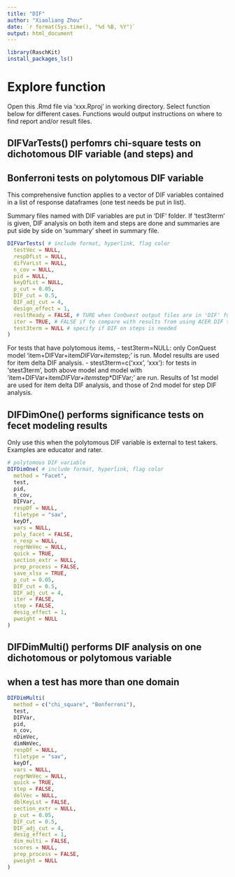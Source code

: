 ```yaml
---
title: "DIF"
author: "Xiaoliang Zhou"
date: `r format(Sys.time(), "%d %B, %Y")`
output: html_document
---
```


```r
library(RaschKit)
install_packages_ls()
```

# Explore function

Open this .Rmd file via 'xxx.Rproj' in working directory.
Select function below for different cases. Functions would output instructions 
on where to find report and/or result files.

## DIFVarTests() perfomrs chi-square tests on dichotomous DIF variable (and steps) and 
## Bonferroni tests on polytomous DIF variable

This comprehensive function applies to a vector of DIF variables contained in a list
of response dataframes (one test needs be put in list).

Summary files named with DIF variables are put in 'DIF' folder. If 'test3term'
is given, DIF analysis on both item and steps are done and summaries are put 
side by side on 'summary' sheet in summary file.

```r
DIFVarTests( # include format, hyperlink, flag color
  testVec = NULL,
  respDfLst = NULL,
  difVarLst = NULL,
  n_cov = NULL,
  pid = NULL,
  keyDfLst = NULL,
  p_cut = 0.05,
  DIF_cut = 0.5,
  DIF_adj_cut = 4,
  design_effect = 1,
  resltReady = FALSE, # TURE when ConQuest output files are in 'DIF' folder
  iter = TRUE, # FALSE if to compare with results from using ACER DIF templates
  test3term = NULL # specify if DIF on steps is needed
)
```

For tests that have polytomous items, 
  - test3term=NULL: only ConQuest model 'item+DIFVar+item*DIFVar+item*step;' is run.
    Model results are used for item delta DIF analysis.
  - stest3term=c('xxx', 'xxx'): for tests in 'stest3term', both above model and model with 
    'item+DIFVar+item*DIFVar+item*step*DIFVar;' are run. Results of 1st model 
    are used for item delta DIF analysis, and those of 2nd model for step DIF analysis.

## DIFDimOne() performs significance tests on fecet modeling results

Only use this when the polytomous DIF variable is external to test takers. 
Examples are educator and rater.

```r
# polytomous DIF variable
DIFDimOne( # include format, hyperlink, flag color
  method = "Facet",
  test,
  pid,
  n_cov,
  DIFVar,
  respDf = NULL,
  filetype = "sav",
  keyDf,
  vars = NULL,
  poly_facet = FALSE,
  n_resp = NULL,
  regrNmVec = NULL,
  quick = TRUE,
  section_extr = NULL,
  prep_process = FALSE,
  save_xlsx = TRUE,
  p_cut = 0.05,
  DIF_cut = 0.5,
  DIF_adj_cut = 4,
  iter = FALSE,
  step = FALSE,
  desig_effect = 1,
  pweight = NULL
)
```

## DIFDimMulti() performs DIF analysis on one dichotomous or polytomous variable
## when a test has more than one domain

```r
DIFDimMulti(
  method = c("chi_square", "Bonferroni"),
  test,
  DIFVar,
  pid,
  n_cov,
  nDimVec,
  dimNmVec,
  respDf = NULL,
  filetype = "sav",
  keyDf,
  vars = NULL,
  regrNmVec = NULL,
  quick = TRUE,
  step = FALSE,
  delVec = NULL,
  dblKeyLst = FALSE,
  section_extr = NULL,
  p_cut = 0.05,
  DIF_cut = 0.5,
  DIF_adj_cut = 4,
  desig_effect = 1,
  dim_multi = FALSE,
  scores = NULL,
  prep_process = FALSE,
  pweight = NULL
)
```
